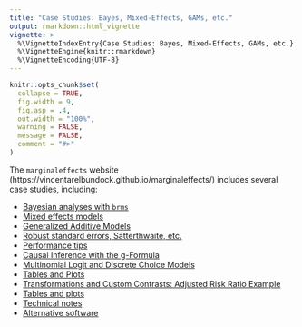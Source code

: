 ```yaml
---
title: "Case Studies: Bayes, Mixed-Effects, GAMs, etc."
output: rmarkdown::html_vignette
vignette: >
  %\VignetteIndexEntry{Case Studies: Bayes, Mixed-Effects, GAMs, etc.}
  %\VignetteEngine{knitr::rmarkdown}
  %\VignetteEncoding{UTF-8}
---
```


```r
knitr::opts_chunk$set(
  collapse = TRUE,
  fig.width = 9,
  fig.asp = .4,
  out.width = "100%",
  warning = FALSE,
  message = FALSE,
  comment = "#>"
)
```

The `marginaleffects` website (https://vincentarelbundock.github.io/marginaleffects/) includes several case studies, including:

- [Bayesian analyses with `brms`](https://vincentarelbundock.github.io/marginaleffects/articles/brms.html)
- [Mixed effects models](https://vincentarelbundock.github.io/marginaleffects/articles/lme4.html)
- [Generalized Additive Models](https://vincentarelbundock.github.io/marginaleffects/articles/gam.html)
- [Robust standard errors, Satterthwaite, etc.](https://vincentarelbundock.github.io/marginaleffects/articles/sandwich.html)
- [Performance tips](https://vincentarelbundock.github.io/marginaleffects/articles/performance.html)
- [Causal Inference with the g-Formula](https://vincentarelbundock.github.io/marginaleffects/articles/gformula.html)
- [Multinomial Logit and Discrete Choice Models](https://vincentarelbundock.github.io/marginaleffects/articles/mlogit.html)
- [Tables and Plots](https://vincentarelbundock.github.io/marginaleffects/articles/modelsummary.html)
- [Transformations and Custom Contrasts: Adjusted Risk Ratio Example](https://vincentarelbundock.github.io/marginaleffects/articles/transformation.html)
- [Tables and plots](https://vincentarelbundock.github.io/marginaleffects/articles/modelsummary.html)
- [Technical notes](https://vincentarelbundock.github.io/marginaleffects/articles/technical_notes.html)
- [Alternative software](https://vincentarelbundock.github.io/marginaleffects/articles/alternative_software.html)

